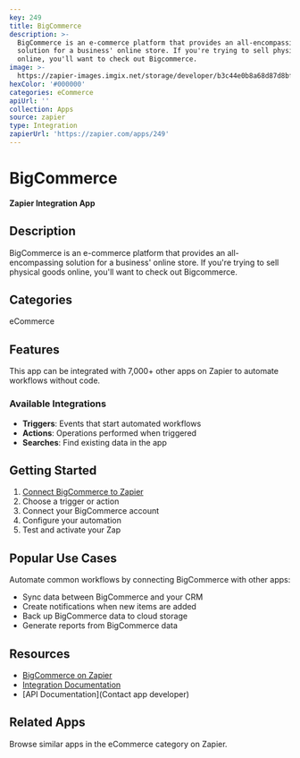 ```yaml
---
key: 249
title: BigCommerce
description: >-
  BigCommerce is an e-commerce platform that provides an all-encompassing
  solution for a business' online store. If you're trying to sell physical goods
  online, you'll want to check out Bigcommerce.
image: >-
  https://zapier-images.imgix.net/storage/developer/b3c44e0b8a68d87d8bf98e467d05b044.png?auto=format%2Ccompress&ixlib=python-3.0.0&q=50
hexColor: '#000000'
categories: eCommerce
apiUrl: ''
collection: Apps
source: zapier
type: Integration
zapierUrl: 'https://zapier.com/apps/249'
---
```

# BigCommerce

**Zapier Integration App**

## Description

BigCommerce is an e-commerce platform that provides an all-encompassing solution for a business' online store. If you're trying to sell physical goods online, you'll want to check out Bigcommerce.

## Categories

eCommerce

## Features

This app can be integrated with 7,000+ other apps on Zapier to automate workflows without code.

### Available Integrations

- **Triggers**: Events that start automated workflows
- **Actions**: Operations performed when triggered
- **Searches**: Find existing data in the app

## Getting Started

1. [Connect BigCommerce to Zapier](https://zapier.com/apps/249)
2. Choose a trigger or action
3. Connect your BigCommerce account
4. Configure your automation
5. Test and activate your Zap

## Popular Use Cases

Automate common workflows by connecting BigCommerce with other apps:

- Sync data between BigCommerce and your CRM
- Create notifications when new items are added
- Back up BigCommerce data to cloud storage
- Generate reports from BigCommerce data

## Resources

- [BigCommerce on Zapier](https://zapier.com/apps/249)
- [Integration Documentation](https://zapier.com/apps/249/integrations)
- [API Documentation](Contact app developer)

## Related Apps

Browse similar apps in the eCommerce category on Zapier.
